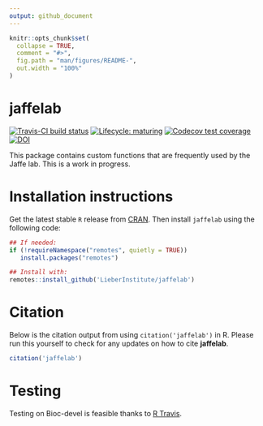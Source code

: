 ```yaml
---
output: github_document
---
```


<!-- README.md is generated from README.Rmd. Please edit that file -->

```r
knitr::opts_chunk$set(
  collapse = TRUE,
  comment = "#>",
  fig.path = "man/figures/README-",
  out.width = "100%"
)
```

# jaffelab

[![Travis-CI build status](https://travis-ci.org/LieberInstitute/jaffelab.svg?branch=master)](https://travis-ci.org/LieberInstitute/jaffelab)
[![Lifecycle: maturing](https://img.shields.io/badge/lifecycle-maturing-blue.svg)](https://www.tidyverse.org/lifecycle/#maturing)
[![Codecov test coverage](https://codecov.io/gh/LieberInstitute/jaffelab/branch/master/graphs/badge.svg)](https://codecov.io/gh/LieberInstitute/jaffelab?branch=master)
[![DOI](https://zenodo.org/badge/70074284.svg)](https://zenodo.org/badge/latestdoi/70074284)

This package contains custom functions that are frequently used by the Jaffe lab. This is a work in progress.

# Installation instructions

Get the latest stable `R` release from [CRAN](http://cran.r-project.org/). Then install `jaffelab` using the following code:

```r
## If needed:
if (!requireNamespace("remotes", quietly = TRUE))
   install.packages("remotes")

## Install with:
remotes::install_github('LieberInstitute/jaffelab')
```


# Citation

Below is the citation output from using `citation('jaffelab')` in R. Please 
run this yourself to check for any updates on how to cite __jaffelab__.

```r
citation('jaffelab')
```

# Testing

Testing on Bioc-devel is feasible thanks to [R Travis](http://docs.travis-ci.com/user/languages/r/).

